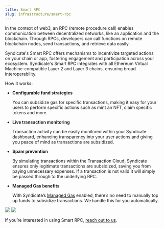 ```yaml
---
title: Smart RPC
slug: infrastructure/smart-rpc
---
```



In the context of web3, an RPC (remote procedure call) enables communication between decentralized networks, like an application and the blockchain. Through RPCs, developers can call functions on remote blockchain nodes, send transactions, and retrieve data easily.

Syndicate's Smart RPC offers mechanisms to incentivize targeted actions on your chain or app, fostering engagement and participation across your ecosystem. Syndicate's Smart RPC integrates with all Ethereum Virtual Machine-compatible Layer 2 and Layer 3 chains, ensuring broad interoperability.

How it works:

- **Configurable fund strategies**

  You can subsidize gas for specific transactions, making it easy for your users to perform specific actions such as mint an NFT, claim specific tokens and more.

- **Live transaction monitoring**

  Transaction activity can be easily monitored within your Syndicate dashboard, enhancing transparency into your user actions and giving you peace of mind as transactions are subsidized.

- **Spam prevention**

  By simulating transactions within the Transaction Cloud, Syndicate ensures only legitimate transactions are subsidized, saving you from paying unnecessary expenses. If a transaction is not valid it will simply be passed through to the underlying RPC.

- **Managed Gas benefits**

  With Syndicate’s [Managed Gas](managed-gas.mdx) enabled, there’s no need to manually top up funds to subsidize transactions. We handle this for you automatically.

<img className="block dark:hidden" src="../assets/smart-RPC-light.jpg" />
<img className="hidden  dark:block" src="../assets/smart-RPC-dark.jpg" />

If you’re interested in using Smart RPC, [reach out to us](https://syndicate.io/contact-us).
